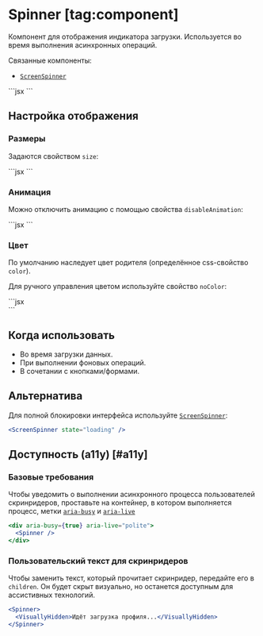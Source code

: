 <Overview group="feedback">

# Spinner [tag:component]

Компонент для отображения индикатора загрузки. Используется во время выполнения асинхронных операций.

Связанные компоненты:

- [`ScreenSpinner`](/components/screen-spinner)

</Overview>

<Playground>
  ```jsx
  <Spinner />
  ```
</Playground>

## Настройка отображения

### Размеры

Задаются свойством `size`:

<Playground aria-busy={true} aria-live="polite">
  ```jsx
  <Spinner size="xl" />
  <Spinner size="l" />
  <Spinner size="m" />
  <Spinner size="s" />
  ```
</Playground>

### Анимация

Можно отключить анимацию с помощью свойства `disableAnimation`:

<Playground>
  ```jsx
  <Spinner disableAnimation />
  ```
</Playground>

### Цвет

По умолчанию наследует цвет родителя (определённое css-свойство `color`).

Для ручного управления цветом используйте свойство `noColor`:

<Playground>
  ```jsx
  <div style={{ color: '#FF0000' }}>
    <Spinner noColor />
  </div>
  ```
</Playground>

## Когда использовать

- Во время загрузки данных.
- При выполнении фоновых операций.
- В сочетании с кнопками/формами.

## Альтернатива

Для полной блокировки интерфейса используйте [`ScreenSpinner`](/components/screen-spinner):

```jsx
<ScreenSpinner state="loading" />
```

## Доступность (a11y) [#a11y]

### Базовые требования

Чтобы уведомить о выполнении асинхронного процесса пользователей скринридеров, проставьте на контейнер,
в котором выполняется процесс, метки [`aria-busy`](https://doka.guide/a11y/aria-busy/) и [`aria-live`](https://doka.guide/a11y/aria-live/)

```jsx
<div aria-busy={true} aria-live="polite">
  <Spinner />
</div>
```

### Пользовательский текст для скринридеров

Чтобы заменить текст, который прочитает скринридер, передайте его в `children`.
Он будет скрыт визуально, но останется доступным для ассистивных технологий.

```jsx
<Spinner>
  <VisuallyHidden>Идёт загрузка профиля...</VisuallyHidden>
</Spinner>
```
